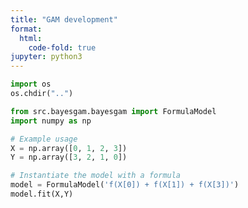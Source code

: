 ```yaml
---
title: "GAM development"
format:
  html:
    code-fold: true
jupyter: python3
---
```


```python
import os
os.chdir("..")
```

```python
from src.bayesgam.bayesgam import FormulaModel
import numpy as np
```


```python
# Example usage
X = np.array([0, 1, 2, 3])
Y = np.array([3, 2, 1, 0])

# Instantiate the model with a formula
model = FormulaModel('f(X[0]) + f(X[1]) + f(X[3])')
model.fit(X,Y)
```